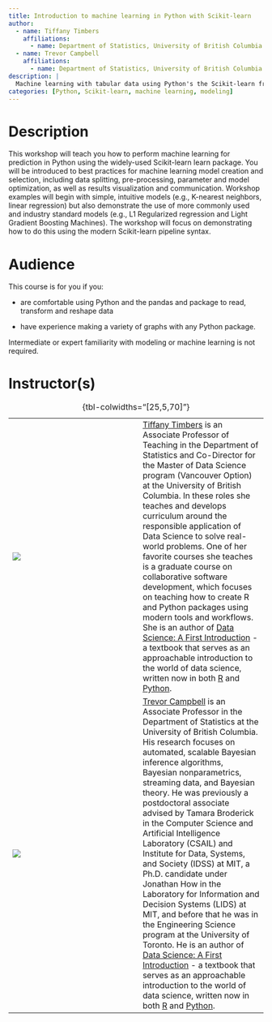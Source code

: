 ```yaml
---
title: Introduction to machine learning in Python with Scikit-learn
author:
  - name: Tiffany Timbers
    affiliations:
      - name: Department of Statistics, University of British Columbia
  - name: Trevor Campbell
    affiliations:
      - name: Department of Statistics, University of British Columbia
description: |
  Machine learning with tabular data using Python's the Scikit-learn framework.
categories: [Python, Scikit-learn, machine learning, modeling]
---
```


# Description

This workshop will teach you how to perform machine learning for prediction 
in Python using the widely-used Scikit-learn learn package.
You will be introduced to best practices for machine learning model creation 
and selection, including data splitting, pre-processing, 
parameter and model optimization,
as well as results visualization and communication.
Workshop examples will begin with simple, intuitive models 
(e.g., K-nearest neighbors, linear regression)
but also demonstrate the use of more commonly used and industry standard models 
(e.g., L1 Regularized regression and Light Gradient Boosting Machines).
The workshop will focus on demonstrating how to do this 
using the modern Scikit-learn pipeline syntax.

# Audience

This course is for you if you:

-   are comfortable using Python and the pandas and package to read, transform and reshape data

-   have experience making a variety of graphs with any Python package.

Intermediate or expert familiarity with modeling or machine learning is not required.

# Instructor(s)

|                               |     |                                             |
|-------------------|-------------------|------------------------------------|
| ![](images/tiffany-timbers.jpg) |     | [Tiffany Timbers](https://www.tiffanytimbers.com/) is an Associate Professor of Teaching in the Department of Statistics and Co-Director for the Master of Data Science program (Vancouver Option) at the University of British Columbia. In these roles she teaches and develops curriculum around the responsible application of Data Science to solve real-world problems. One of her favorite courses she teaches is a graduate course on collaborative software development, which focuses on teaching how to create R and Python packages using modern tools and workflows. She is an author of [Data Science: A First Introduction](https://python.datasciencebook.ca/) - a textbook that serves as an approachable introduction to the world of data science, written now in both [R](https://python.datasciencebook.ca/) and [Python](https://datasciencebook.ca/).  |
| ![](images/trevor-campbell.jpeg) |     | [Trevor Campbell](https://trevorcampbell.me/) is an Associate Professor in the Department of Statistics at the University of British Columbia. His research focuses on automated, scalable Bayesian inference algorithms, Bayesian nonparametrics, streaming data, and Bayesian theory. He was previously a postdoctoral associate advised by Tamara Broderick in the Computer Science and Artificial Intelligence Laboratory (CSAIL) and Institute for Data, Systems, and Society (IDSS) at MIT, a Ph.D. candidate under Jonathan How in the Laboratory for Information and Decision Systems (LIDS) at MIT, and before that he was in the Engineering Science program at the University of Toronto. He is an author of [Data Science: A First Introduction](https://python.datasciencebook.ca/) - a textbook that serves as an approachable introduction to the world of data science, written now in both [R](https://python.datasciencebook.ca/) and [Python](https://datasciencebook.ca/).  |

: {tbl-colwidths="\[25,5,70\]"}

